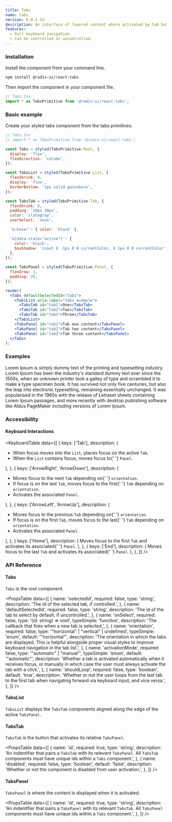 ```yaml
---
title: Tabs
name: tabs
version: 0.0.1-13
description: An interface of layered content where activated by tab buttons.
features:
  - Full keyboard navigation.
  - Can be controlled or uncontrolled.
---
```


### Installation

Install the component from your command line.

```bash
npm install @radix-ui/react-tabs
```

Then import the component in your component file.

```jsx
// Tabs.tsx
import * as TabsPrimitive from '@radix-ui/react-tabs';
```

### Basic example

Create your styled tabs component from the tabs primitives.

```jsx live manual
// Tabs.tsx
// import * as TabsPrimitive from '@radix-ui/react-tabs';

const Tabs = styled(TabsPrimitive.Root, {
  display: 'flex',
  flexDirection: 'column',
});

const TabsList = styled(TabsPrimitive.List, {
  flexShrink: 0,
  display: 'flex',
  borderBottom: '1px solid gainsboro',
});

const TabsTab = styled(TabsPrimitive.Tab, {
  flexShrink: 0,
  padding: '10px 20px',
  color: 'slategray',
  userSelect: 'none',

  '&:hover': { color: 'black' },

  '&[data-state="active"]': {
    color: 'black',
    boxShadow: 'inset 0 -1px 0 0 currentColor, 0 1px 0 0 currentColor',
  },
});

const TabsPanel = styled(TabsPrimitive.Panel, {
  flexGrow: 1,
  padding: 20,
});

render(
  <Tabs defaultSelectedId="tab1">
    <TabsList aria-label="tabs example">
      <TabsTab id="tab1">One</TabsTab>
      <TabsTab id="tab2">Two</TabsTab>
      <TabsTab id="tab3">Three</TabsTab>
    </TabsList>
    <TabsPanel id="tab1">Tab one content</TabsPanel>
    <TabsPanel id="tab2">Tab two content</TabsPanel>
    <TabsPanel id="tab3">Tab three content</TabsPanel>
  </Tabs>
);
```

### Examples

Lorem Ipsum is simply dummy text of the printing and typesetting industry. Lorem Ipsum has been the industry's standard dummy text ever since the 1500s, when an unknown printer took a galley of type and scrambled it to make a type specimen book. It has survived not only five centuries, but also the leap into electronic typesetting, remaining essentially unchanged. It was popularised in the 1960s with the release of Letraset sheets containing Lorem Ipsum passages, and more recently with desktop publishing software like Aldus PageMaker including versions of Lorem Ipsum.

### Accessibility

#### Keyboard Interactions

<KeyboardTable
  data={[
    {
      keys: ['Tab'],
      description: (
        <ul>
          <li>
            When focus moves into the <Code>List</Code>, places focus on the
            active <Code>Tab</Code>.
          </li>
          <li>
            When the <Code>List</Code> contains focus, moves focus to{' '}
            <Code>Panel</Code>.
          </li>
        </ul>
      ),
    },
    {
      keys: ['ArrowRight', 'ArrowDown'],
      description: (
        <ul>
          <li>
            Moves focus to the next <Code>Tab</Code> depending on{' '}
            <Code>orientation</Code>.
          </li>
          <li>
            If focus is on the last <Code>Tab</Code>, moves focus to the first{' '}
            <Code>Tab</Code> depending on <Code>orientation</Code>.
          </li>
          <li>
            Activates the associated <Code>Panel</Code>.
          </li>
        </ul>
      ),
    },
    {
      keys: ['ArrowLeft', 'ArrowUp'],
      description: (
        <ul>
          <li>
            Moves focus to the previous <Code>Tab</Code> depending on{' '}
            <Code>orientation</Code>.
          </li>
          <li>
            If focus is on the first <Code>Tab</Code>, moves focus to the last{' '}
            <Code>Tab</Code> depending on <Code>orientation</Code>.
          </li>
          <li>
            Activates the associated <Code>Panel</Code>.
          </li>
        </ul>
      ),
    },
    {
      keys: ['Home'],
      description: (
        <span>
          Moves focus to the first <Code>Tab</Code> and activates its associated{' '}
          <Code>Panel</Code>.
        </span>
      ),
    },
    {
      keys: ['End'],
      description: (
        <span>
          Moves focus to the last <Code>Tab</Code> and activates its associated{' '}
          <Code>Panel</Code>.
        </span>
      ),
    },
  ]}
/>

### API Reference

#### Tabs

`Tabs` is the root component.

<PropsTable
  data={[
    {
      name: 'selectedId',
      required: false,
      type: 'string',
      description: 'The id of the selected tab, if controlled.',
    },
    {
      name: 'defaultSelectedId',
      required: false,
      type: 'string',
      description: 'The id of the tab to select by default, if uncontrolled.',
    },
    {
      name: 'onSelect',
      required: false,
      type: '(id: string) => void',
      typeSimple: 'function',
      description: 'The callback that fires when a new tab is selected.',
    },
    {
      name: 'orientation',
      required: false,
      type: '"horizontal" | "vertical" | undefined',
      typeSimple: 'enum',
      default: '"horizontal"',
      description:
        'The orientation in which the tabs are displayed. This is helpful alongside proper visual styles to improve keyboard navigation in the tab list.',
    },
    {
      name: 'activationMode',
      required: false,
      type: '"automatic" | "manual"',
      typeSimple: 'enum',
      default: '"automatic"',
      description:
        'Whether a tab is activated automatically when it receives focus, or manually in which case the user must always activate the tab with a click.',
    },
    {
      name: 'shouldLoop',
      required: false,
      type: 'boolean',
      default: 'true',
      description:
        'Whether or not the user loops from the last tab to the first tab when navigating forward via keyboard input, and vice versa.',
    },
  ]}
/>

#### TabsList

`TabsList` displays the `TabsTab` components aligned along the edge of the active `TabsPanel`.

#### TabsTab

`TabsTab` is the button that activates its relative `TabsPanel`.

<PropsTable
  data={[
    {
      name: 'id',
      required: true,
      type: 'string',
      description:
        'An indentifier that pairs a `TabsTab` with its relevant `TabsPanel`. All `TabsTab` components must have unique ids within a `Tabs` component.',
    },
    {
      name: 'disabled',
      required: false,
      type: 'boolean',
      default: 'false',
      description:
        'Whether or not the component is disabled from user activation.',
    },
  ]}
/>

#### TabsPanel

`TabsPanel` is where the content is displayed when it is activated.

<PropsTable
  data={[
    {
      name: 'id',
      required: true,
      type: 'string',
      description:
        'An indentifier that pairs a `TabsPanel` with its relevant `TabsTab`. All `TabsPanel` components must have unique ids within a `Tabs` component.',
    },
  ]}
/>
